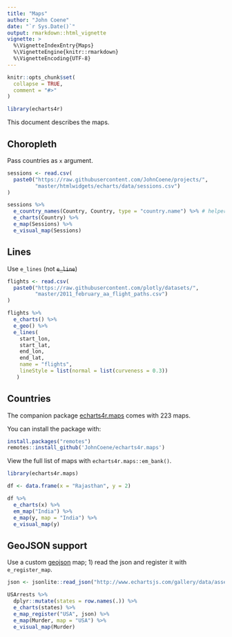 ```yaml
---
title: "Maps"
author: "John Coene"
date: "`r Sys.Date()`"
output: rmarkdown::html_vignette
vignette: >
  %\VignetteIndexEntry{Maps}
  %\VignetteEngine{knitr::rmarkdown}
  %\VignetteEncoding{UTF-8}
---
```


```r
knitr::opts_chunk$set(
  collapse = TRUE,
  comment = "#>"
)

library(echarts4r)
```

This document describes the maps.

## Choropleth

Pass countries as `x` argument.

```r
sessions <- read.csv(
  paste0("https://raw.githubusercontent.com/JohnCoene/projects/",
         "master/htmlwidgets/echarts/data/sessions.csv")
)

sessions %>% 
  e_country_names(Country, Country, type = "country.name") %>% # helper
  e_charts(Country) %>% 
  e_map(Sessions) %>% 
  e_visual_map(Sessions)
```

## Lines

Use `e_lines` (not ~~`e_line`~~)

```r
flights <- read.csv(
  paste0("https://raw.githubusercontent.com/plotly/datasets/",
         "master/2011_february_aa_flight_paths.csv")
)

flights %>% 
  e_charts() %>% 
  e_geo() %>% 
  e_lines(
    start_lon, 
    start_lat, 
    end_lon, 
    end_lat,
    name = "flights",
    lineStyle = list(normal = list(curveness = 0.3))
   )
```

## Countries

The companion package [echarts4r.maps](https://github.com/JohnCoene/echarts4r.maps) comes with 223 maps.

You can install the package with:

```r
install.packages("remotes")
remotes::install_github('JohnCoene/echarts4r.maps')
```

View the full list of maps with `echarts4r.maps::em_bank()`.

```r
library(echarts4r.maps)

df <- data.frame(x = "Rajasthan", y = 2)

df %>% 
  e_charts(x) %>%
  em_map("India") %>% 
  e_map(y, map = "India") %>% 
  e_visual_map(y)
```

## GeoJSON support

Use a custom [geojson](http://geojson.org/) map; 1) read the json and register it with `e_register_map`.

```r
json <- jsonlite::read_json("http://www.echartsjs.com/gallery/data/asset/geo/USA.json")

USArrests %>%
  dplyr::mutate(states = row.names(.)) %>%
  e_charts(states) %>%
  e_map_register("USA", json) %>%
  e_map(Murder, map = "USA") %>% 
  e_visual_map(Murder)
```
